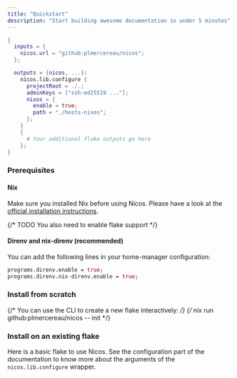 ```yaml
---
title: "Quickstart"
description: "Start building awesome documentation in under 5 minutes"
---
```


<RequestExample>

```nix
{
  inputs = {
    nicos.url = "github:plmercereau/nicos";
  };

  outputs = {nicos, ...}:
    nicos.lib.configure {
      projectRoot = ./.;
      adminKeys = ["ssh-ed25519 ..."];
      nixos = {
        enable = true;
        path = "./hosts-nixos";
      };
    }
    {
      # Your additional flake outputs go here
    };
}
```

</RequestExample>

### Prerequisites

#### Nix

Make sure you installed Nix before using Nicos. Please have a look at the [official installation instructions](https://nixos.org/download#download-nix).

{/* TODO You also need to enable flake support */}

#### Direnv and nix-direnv (recommended)

You can add the following lines in your home-manager configuration:

```nix
programs.direnv.enable = true;
programs.direnv.nix-direnv.enable = true;
```

### Install from scratch

{/* You can use the CLI to create a new flake interactively: */}
{/* nix run github:plmercereau/nicos -- init */}

### Install on an existing flake

Here is a basic flake to use Nicos. See the configuration part of the documentation to know more about the arguments of the `nicos.lib.configure` wrapper.
